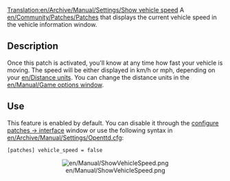 [[Translation:en/Archive/Manual/Settings/Show vehicle speed]]
A [[en/Community/Patches/Patches]] that displays the current vehicle speed in the vehicle information window.


== Description ==
Once this patch is activated, you'll know at any time how fast your vehicle is moving. The speed will be either displayed in km/h or mph, depending on your [[en/Distance units]]. You can change the distance units in the [[en/Manual/Game options window]].


== Use ==
This feature is enabled by default. You can disable it through the [[en/Archive/Manual/Settings/Configuring patches/Interface|configure patches -> interface]] window or use the following syntax in [[en/Archive/Manual/Settings/Openttd.cfg]]:

<code>
[patches]
vehicle_speed = false
</code>
<center>[[File:en/Manual/ShowVehicleSpeed.png]]</center>